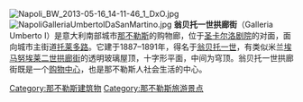 [[File:Napoli_BW_2013-05-16_14-11-46_1_DxO.jpg|right]]
[[File:NapoliGalleriaUmbertoIDaSanMartino.jpg|thumb]]
'''翁贝托一世拱廊街'''（Galleria Umberto I）是意大利南部城市[[那不勒斯|那不勒斯]]的购物廊，位于[[圣卡尔洛剧院|圣卡尔洛剧院]]的对面，面向城市主街道[[托莱多路|托莱多路]]。它建于1887–1891年，得名于[[翁贝托一世|翁贝托一世]]，有类似米兰[[埃马努埃莱二世拱廊街|埃马努埃莱二世拱廊街]]的透明玻璃屋顶，十字形平面，中间为穹顶。翁贝托一世拱廊街既是一个[[购物中心|购物中心]]，也是那不勒斯人社会生活的中心。

{{coord|40|50|58|N|14|15|17|E|display=title|region:IT_type:landmark_source:dewiki}}
{{那不勒斯地标}}

[[Category:那不勒斯建筑物|Category:那不勒斯建筑物]]
[[Category:那不勒斯旅游景点|Category:那不勒斯旅游景点]]
